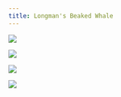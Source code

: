 ```yaml
---
title: Longman's Beaked Whale
---
```


![](images/065/065_01.PNG){fig-align="left"}

![](images/065/065_02.PNG){fig-align="left"}

![](images/065/065_03.PNG){fig-align="left"}

![](images/065/065_04.PNG){fig-align="left"}
